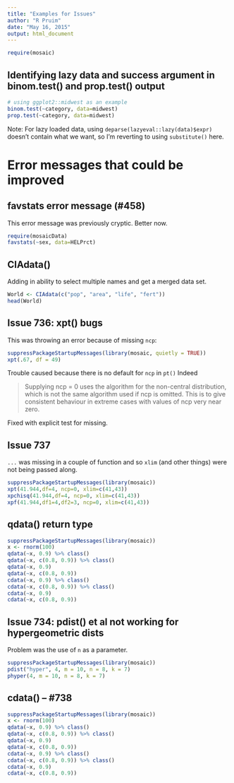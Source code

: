 ```yaml
---
title: "Examples for Issues"
author: "R Pruim"
date: "May 16, 2015"
output: html_document
---
```


```r
require(mosaic)
```

## Identifying lazy data and success argument in binom.test() and prop.test() output

```r
# using ggplot2::midwest as an example
binom.test(~category, data=midwest)
prop.test(~category, data=midwest)
```

Note:  For lazy loaded data, using `deparse(lazyeval::lazy(data)$expr)` 
doesn't contain what we want, so I'm reverting to using `substitute()` here.

# Error messages that could be improved

## favstats error message (#458)

This error message was previously cryptic.  Better now.
```r
require(mosaicData)
favstats(~sex, data=HELPrct)
```

## CIAdata()

Adding in ability to select multiple names and get a merged data set.
```r
World <- CIAdata(c("pop", "area", "life", "fert"))
head(World)
```


## Issue 736: xpt() bugs

This was throwing an error because of missing `ncp`:

```r
suppressPackageStartupMessages(library(mosaic, quietly = TRUE))
xpt(.67, df = 49)
```

Trouble caused because there is no default for `ncp` in `pt()`  Indeed

> Supplying ncp = 0 uses the algorithm for the non-central distribution, which is not the same algorithm used if ncp is omitted. This is to give consistent behaviour in extreme cases with values of ncp very near zero.

Fixed with explicit test for missing.

## Issue 737

`...` was missing in a couple of function and so `xlim` (and other things) were
not being passed along.

```r
suppressPackageStartupMessages(library(mosaic))
xpt(41.944,df=4, ncp=0, xlim=c(41,43))
xpchisq(41.944,df=4, ncp=0, xlim=c(41,43))
xpf(41.944,df1=4,df2=3, ncp=0, xlim=c(41,43))
```

## qdata() return type

```r
suppressPackageStartupMessages(library(mosaic))
x <- rnorm(100)
qdata(~x, 0.9) %>% class()
qdata(~x, c(0.8, 0.9)) %>% class()
qdata(~x, 0.9)
qdata(~x, c(0.8, 0.9))
cdata(~x, 0.9) %>% class()
cdata(~x, c(0.8, 0.9)) %>% class()
cdata(~x, 0.9)
cdata(~x, c(0.8, 0.9))
```

## Issue 734: pdist() et al not working for hypergeometric dists

Problem was the use of `n` as a parameter.

```r
suppressPackageStartupMessages(library(mosaic))
pdist("hyper", 4, m = 10, n = 8, k = 7)
phyper(4, m = 10, n = 8, k = 7)
```

## cdata() -- #738

```r
suppressPackageStartupMessages(library(mosaic))
x <- rnorm(100)
qdata(~x, 0.9) %>% class()
qdata(~x, c(0.8, 0.9)) %>% class()
qdata(~x, 0.9)
qdata(~x, c(0.8, 0.9))
cdata(~x, 0.9) %>% class()
cdata(~x, c(0.8, 0.9)) %>% class()
cdata(~x, 0.9)
cdata(~x, c(0.8, 0.9))
```
